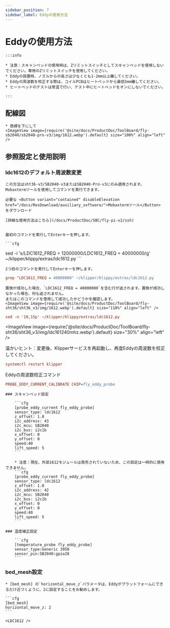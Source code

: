 ```yaml
---
sidebar_position: 7
sidebar_label: Eddyの使用方法
---
```



# Eddyの使用方法

    :::info

    * 注意：スキャンベッドの使用時は、Zリミットスイッチとしてスキャンベッドを使用しないでください。専用のZリミットスイッチを使用してください。
    * Eddyの設置時、ノズルからの高さは少なくとも1-2mm以上離してください。
    * Eddyの周波数を校正する際は、コイルPCBはヒートベッドから最低5mm離してください。
    * ヒートベッドのテストは常温で行い、テスト中にヒートベッドをオンにしないでください。

    :::

## 配線図

    * 商標を下にして
    <ImageView image={require('@site/docs/ProductDoc/ToolBoard/fly-sb2040/sb2040-pro-v3/img/1612.webp').default} size="100%" align="left" />


## 参照設定と使用説明

### ldc1612のデフォルト周波数変更
    この方法はsht36-v3/SB2040-v3またはSB2040-Pro-v3にのみ適用されます。
    Mobaxtermツールを使用してコマンドを実行できます。

    必要な <Button variant="contained" disableElevation href="/docs/ResDownload/auxiliary_software/">Mobaxtermツール</Button> をダウンロード

    [詳細な使用方法はこちら](/docs/ProductDoc/SBC/fly-pi-v2/ssh)


    最初のコマンドを実行してEnterキーを押します。

    ```cfg
sed -i 's/LDC1612_FREQ = 12000000/LDC1612_FREQ = 40000000/g' ~/klipper/klippy/extras/ldc1612.py
    ```

    2つ目のコマンドを実行してEnterキーを押します。
  ```cfg
grep "LDC1612_FREQ = 40000000" ~/klipper/klippy/extras/ldc1612.py
  ```
    置換が成功した場合、`LDC1612_FREQ = 40000000`を含む行が返されます。置換が成功しなかった場合、何も返されません。
    またはこのコマンドを使用して成功したかどうかを確認します。
    <ImageView image={require('@site/docs/ProductDoc/ToolBoard/fly-sht36/sht36_v3/img/1612.webp').default} size="110%" align="left" />
```cfg
sed -n '10,15p' ~/klipper/klippy/extras/ldc1612.py
```
   <ImageView image={require('@site/docs/ProductDoc/ToolBoard/fly-sht36/sht36_v3/img/ldc161240mhz.webp').default} size="30%" align="left" />

   温かいヒント：変更後、Klipperサービスを再起動し、再度Eddyの周波数を校正してください。
   ```cfg
   systemctl restart klipper
   ```
   Eddyの周波数校正コマンド
   ```cfg
   PROBE_EDDY_CURRENT_CALIBRATE CHIP=fly_eddy_probe
   ```

    ### スキャンベッド設定

        ```cfg
        [probe_eddy_current fly_eddy_probe]
        sensor_type: ldc1612
        z_offset: 1.0
        i2c_address: 43
        i2c_mcu: SB2040
        i2c_bus: i2c1b
        x_offset: 0
        y_offset: 0
        speed:40
        lift_speed: 5
        ```

        * 注意：現在、外部1612モジュールは発売されていないため、この設定は一時的に使用できません。
        ```cfg
        [probe_eddy_current fly_eddy_probe]
        sensor_type: ldc1612
        z_offset: 1.0
        i2c_address: 42
        i2c_mcu: SB2040
        i2c_bus: i2c1b
        x_offset: 0
        y_offset: 0
        speed:40
        lift_speed: 5
        ```

    ### 温度補正設定

        ```cfg
        [temperature_probe fly_eddy_probe]
        sensor_type:Generic 3950
        sensor_pin:SB2040:gpio28
        ```

### bed_mesh設定

    * [bed_mesh] の`horizontal_move_z`パラメータは、Eddyがプラットフォームにできるだけ近づくように、2に設定することをお勧めします。

    ```cfg
    [bed_mesh]
    horizontal_move_z: 2
    ```

    <LDC1612 />